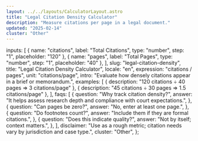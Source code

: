 ```yaml
---
layout: ../../layouts/CalculatorLayout.astro
title: "Legal Citation Density Calculator"
description: "Measure citations per page in a legal document."
updated: "2025-02-14"
cluster: "Other"
---
```



  inputs: [
    { name: "citations", label: "Total Citations", type: "number", step: "1", placeholder: "120" },
    { name: "pages", label: "Total Pages", type: "number", step: "1", placeholder: "40" },
  ],
  slug: "legal-citation-density",
  title: "Legal Citation Density Calculator",
  locale: "en",
  expression: "citations / pages",
  unit: "citations/page",
  intro: "Evaluate how densely citations appear in a brief or memorandum.",
  examples: [
    { description: "120 citations ÷ 40 pages ⇒ 3 citations/page" },
    { description: "45 citations ÷ 30 pages ⇒ 1.5 citations/page" },
  ],
  faqs: [
    {
      question: "Why track citation density?",
      answer: "It helps assess research depth and compliance with court expectations.",
    },
    {
      question: "Can pages be zero?",
      answer: "No, enter at least one page.",
    },
    {
      question: "Do footnotes count?",
      answer: "Include them if they are formal citations.",
    },
    {
      question: "Does this indicate quality?",
      answer: "Not by itself; context matters.",
    },
  ],
  disclaimer: "Use as a rough metric; citation needs vary by jurisdiction and case type.",
  cluster: "Other",
};

<Calculator schema={schema} />

